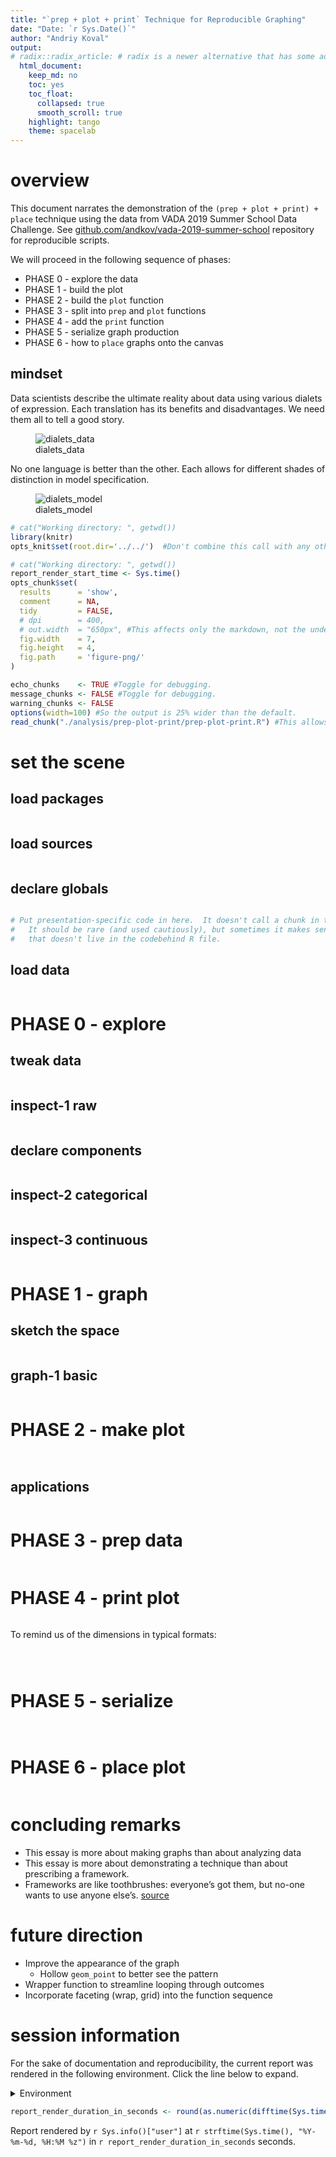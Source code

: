 ```yaml
---
title: "`prep + plot + print` Technique for Reproducible Graphing"
date: "Date: `r Sys.Date()`"
author: "Andriy Koval"
output: 
# radix::radix_article: # radix is a newer alternative that has some advantages over `html_document`.
  html_document: 
    keep_md: no
    toc: yes
    toc_float: 
      collapsed: true
      smooth_scroll: true
    highlight: tango
    theme: spacelab
---
```


# overview

This document narrates the demonstration of the `(prep + plot + print) + place` technique using the data from VADA 2019 Summer School Data Challenge. See  [github.com/andkov/vada-2019-summer-school](https://github.com/andkov/vada-2019-summer-school) repository for reproducible scripts. 

We will proceed in the following sequence of phases:

- PHASE 0 - explore the data
- PHASE 1 - build the plot
- PHASE 2 - build the `plot` function
- PHASE 3 - split into `prep` and `plot` functions
- PHASE 4 - add the `print` function
- PHASE 5 - serialize graph production
- PHASE 6 - how to `place` graphs onto the canvas

## mindset

Data scientists describe the ultimate reality about data using various dialets of expression. Each translation has its benefits and disadvantages. We need them all to tell a good story.    
  
![dialets_data][dialects_data]

No one language is better than the other. Each allows for different shades of distinction in model specification. 

![dialets_model][dialects_model]

[dialects_data]:../../libs/images/dialects/data-expression.PNG 
[dialects_model]:../../libs/images/dialects/model-expression.PNG 



<!--  Set the working directory to the repository's base directory; this assumes the report is nested inside of two directories.-->
```r
# cat("Working directory: ", getwd())
library(knitr)
opts_knit$set(root.dir='../../')  #Don't combine this call with any other chunk -especially one that uses file paths.
```

<!-- Set the report-wide options, and point to the external code file. -->
```r
# cat("Working directory: ", getwd())
report_render_start_time <- Sys.time()
opts_chunk$set(
  results      = 'show', 
  comment      = NA, 
  tidy         = FALSE,
  # dpi        = 400,
  # out.width  = "650px", #This affects only the markdown, not the underlying png file.  The height will be scaled appropriately.
  fig.width    = 7, 
  fig.height   = 4, 
  fig.path     = 'figure-png/'
)

echo_chunks    <- TRUE #Toggle for debugging.
message_chunks <- FALSE #Toggle for debugging.
warning_chunks <- FALSE
options(width=100) #So the output is 25% wider than the default.
read_chunk("./analysis/prep-plot-print/prep-plot-print.R") #This allows knitr to call chunks tagged in the underlying *.R file.
```

# set the scene

## load packages
<!-- Load packages, or at least verify they're available on the local machine.  Suppress the output when loading packages. --> 
```r
```
## load sources
<!-- Load 'sourced' R files.  Suppress the output when loading sources. --> 
```r
```
## declare globals
<!-- Load any global functions and variables declared in the R file.  Suppress the output. --> 
```r
```

<!-- Declare any global functions specific to a Rmd output.  Suppress the output. -->
```r
# Put presentation-specific code in here.  It doesn't call a chunk in the codebehind file.
#   It should be rare (and used cautiously), but sometimes it makes sense to include code in Rmd 
#   that doesn't live in the codebehind R file.
```
## load data
<!-- Load the datasets.   -->
```r
```

# PHASE 0 - explore 

## tweak data
<!-- Tweak the datasets.   -->
```r
```
## inspect-1 raw
```r
```
## declare components
```r
```
## inspect-2 categorical
```r
```

## inspect-3 continuous
```r
```

# PHASE 1 - graph

## sketch the space
```r
```

## graph-1 basic
```r
```

# PHASE 2 - make plot

```r
```

```r
```

## applications
```r
```

# PHASE 3 - prep data

```r
```

# PHASE 4 - print plot

```r
```

To remind us of the dimensions in typical formats: 
```r
```

```r
```

```r
```


# PHASE 5 - serialize

```r
```

```r
```

# PHASE 6 - place plot

```r

```

# concluding remarks

 - This essay is more about making graphs than about analyzing data
 - This essay is more about demonstrating a technique than about prescribing a framework.
 - Frameworks are like toothbrushes: everyone’s got them, but no-one wants to use anyone else’s. [source](https://twitter.com/trishgreenhalgh/status/891674763285942272)


# future direction

- Improve the appearance of the graph
  - Hollow `geom_point` to better see the pattern
- Wrapper function to streamline looping through outcomes
- Incorporate faceting (wrap, grid) into the function sequence

session information
===========================================================================

For the sake of documentation and reproducibility, the current report was rendered in the following environment.  Click the line below to expand.

<details>
  <summary>Environment <span class="glyphicon glyphicon-plus-sign"></span></summary>
```r
if( requireNamespace("devtools", quietly = TRUE) ) {
  devtools::session_info()
} else {
  sessionInfo()
} 
```
</details>

```r
report_render_duration_in_seconds <- round(as.numeric(difftime(Sys.time(), report_render_start_time, units="secs")))
```

Report rendered by `r Sys.info()["user"]` at `r strftime(Sys.time(), "%Y-%m-%d, %H:%M %z")` in `r report_render_duration_in_seconds` seconds.
